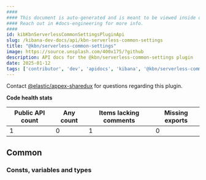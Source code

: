 ```yaml
---
####
#### This document is auto-generated and is meant to be viewed inside our experimental, new docs system.
#### Reach out in #docs-engineering for more info.
####
id: kibKbnServerlessCommonSettingsPluginApi
slug: /kibana-dev-docs/api/kbn-serverless-common-settings
title: "@kbn/serverless-common-settings"
image: https://source.unsplash.com/400x175/?github
description: API docs for the @kbn/serverless-common-settings plugin
date: 2025-01-12
tags: ['contributor', 'dev', 'apidocs', 'kibana', '@kbn/serverless-common-settings']
---
```




Contact [@elastic/appex-sharedux](https://github.com/orgs/elastic/teams/appex-sharedux) for questions regarding this plugin.

**Code health stats**

| Public API count  | Any count | Items lacking comments | Missing exports |
|-------------------|-----------|------------------------|-----------------|
| 1 | 0 | 1 | 0 |

## Common

### Consts, variables and types
<DocDefinitionList data={kbnServerlessCommonSettingsObj.common.misc}/>

